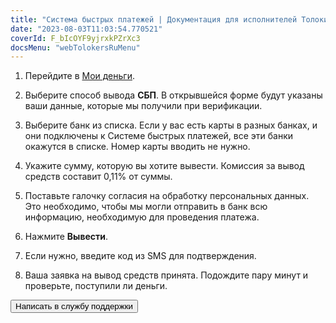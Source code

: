 ```yaml
---
title: "Система быстрых платежей | Документация для исполнителей Толоки"
date: "2023-08-03T11:03:54.770521"
coverId: F_bIcOYF9yjrxkPZrXc3
docsMenu: "webTolokersRuMenu"
---
```



<RuSbpContent1/>

<RuPopupInfoSbpConditions/>

<RuSbpContent2/>

1. Перейдите в [Мои деньги](https://we.toloka.ai/profile/money).

1. Выберите способ вывода **СБП**. В открывшейся форме будут указаны ваши данные, которые мы получили при верификации.

1. Выберите банк из списка. Если у вас есть карты в разных банках, и они подключены к Системе быстрых платежей, все эти банки окажутся в списке. Номер карты вводить не нужно.

1. Укажите сумму, которую вы хотите вывести. Комиссия за вывод средств составит 0,11% от суммы.

1. Поставьте галочку согласия на обработку персональных данных. Это необходимо, чтобы мы могли отправить в банк всю информацию, необходимую для проведения платежа.

1. Нажмите **Вывести**.

1. Если нужно, введите код из SMS для подтверждения.

1. Ваша заявка на вывод средств принята. Подождите пару минут и проверьте, поступили ли деньги.

<RuSbpContent3/>

<Button themeColor="light" view="default" size="l" type="link" url="../../troubleshooting/troubleshooting#money_withdrawal">Написать в службу поддержки</Button>
